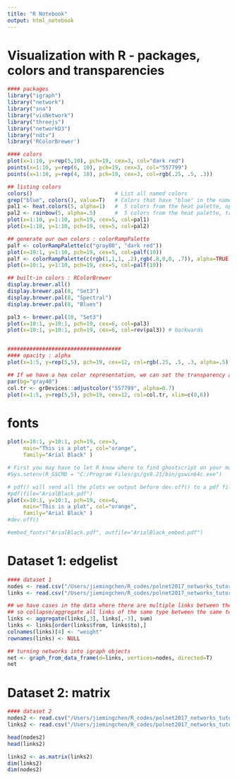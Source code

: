 ```yaml
---
title: "R Notebook"
output: html_notebook
---
```


# Visualization with R - packages, colors and transparencies
```r
#### packages
library("igraph") 
library("network") 
library("sna")
library("visNetwork")
library("threejs")
library("networkD3")
library("ndtv")
library('RColorBrewer')

#### colors
plot(x=1:10, y=rep(5,10), pch=19, cex=3, col="dark red")
points(x=1:10, y=rep(6, 10), pch=19, cex=3, col="557799")
points(x=1:10, y=rep(4, 10), pch=19, cex=3, col=rgb(.25, .5, .3))

## listing colors
colors()                          # List all named colors
grep("blue", colors(), value=T)   # Colors that have "blue" in the name
pal1 <- heat.colors(5, alpha=1)   #  5 colors from the heat palette, opaque
pal2 <- rainbow(5, alpha=.5)      #  5 colors from the heat palette, transparent
plot(x=1:10, y=1:10, pch=19, cex=5, col=pal1)
plot(x=1:10, y=1:10, pch=19, cex=5, col=pal2)

## generate our own colors : colorRampPalette
palf <- colorRampPalette(c("gray80", "dark red")) 
plot(x=10:1, y=1:10, pch=19, cex=5, col=palf(10)) 
palf <- colorRampPalette(c(rgb(1,1,1, .2),rgb(.8,0,0, .7)), alpha=TRUE)
plot(x=10:1, y=1:10, pch=19, cex=5, col=palf(10)) 

## built-in colors : RColorBrewer
display.brewer.all()
display.brewer.pal(8, "Set3")
display.brewer.pal(8, "Spectral")
display.brewer.pal(8, "Blues")

pal3 <- brewer.pal(10, "Set3")
plot(x=10:1, y=10:1, pch=19, cex=6, col=pal3)
plot(x=10:1, y=10:1, pch=19, cex=6, col=rev(pal3)) # backwards


####################################
#### opacity : alpha
plot(x=1:5, y=rep(5,5), pch=19, cex=12, col=rgb(.25, .5, .3, alpha=.5), xlim=c(0,6))

## If we have a hex color representation, we can set the transparency alpha using adjustcolor from package grDevices
par(bg="gray40")
col.tr <- grDevices::adjustcolor("557799", alpha=0.7)
plot(x=1:5, y=rep(5,5), pch=19, cex=12, col=col.tr, xlim=c(0,6))
```

# fonts
```r
plot(x=10:1, y=10:1, pch=19, cex=3, 
     main="This is a plot", col="orange", 
     family="Arial Black" )

# First you may have to let R know where to find ghostscript on your machine:
#Sys.setenv(R_GSCMD = "C:/Program Files/gs/gs9.21/bin/gswin64c.exe")

# pdf() will send all the plots we output before dev.off() to a pdf file: 
#pdf(file="ArialBlack.pdf")
plot(x=10:1, y=10:1, pch=19, cex=6, 
     main="This is a plot", col="orange", 
     family="Arial Black" )
#dev.off()

#embed_fonts("ArialBlack.pdf", outfile="ArialBlack_embed.pdf")
```
# Dataset 1: edgelist
```r
#### dataset 1 
nodes <- read.csv("/Users/jiemingchen/R_codes/polnet2017_networks_tutorial/Data files/Dataset1-Media-Example-NODES.csv", header=T, as.is=T)
links <- read.csv("/Users/jiemingchen/R_codes/polnet2017_networks_tutorial/Data files/Dataset1-Media-Example-EDGES.csv", header=T, as.is=T)

## we have cases in the data where there are multiple links between the same two nodes. 
## so collapse/aggregate all links of the same type between the same two nodes by summing their weights
links <- aggregate(links[,3], links[,-3], sum)
links <- links[order(links$from, links$to),]
colnames(links)[4] <- "weight"
rownames(links) <- NULL

## turning networks into igraph objects
net <- graph_from_data_frame(d=links, vertices=nodes, directed=T) 
net

```

# Dataset 2: matrix
```r
#### dataset 2
nodes2 <- read.csv("/Users/jiemingchen/R_codes/polnet2017_networks_tutorial/Data files/Dataset2-Media-User-Example-NODES.csv", header=T, as.is=T)
links2 <- read.csv("/Users/jiemingchen/R_codes/polnet2017_networks_tutorial/Data files/Dataset2-Media-User-Example-EDGES.csv", header=T, row.names=1)

head(nodes2)
head(links2)

links2 <- as.matrix(links2)
dim(links2)
dim(nodes2)
```